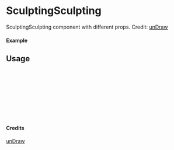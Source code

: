 
<Meta of={SculptingSculpting} title="unDraw/SculptingSculpting" />

# SculptingSculpting

SculptingSculpting component with different props.
Credit: [unDraw](https://undraw.co/illustrations)

#### Example

<Canvas of={SculptingSculpting.Primary} />

## Usage

```ts
import { SculptingSculpting } from "yadl-ui";

const Example = () => {
  return (
      <SculptingSculpting />
  );
};

export default Example;
```

#### Credits
[unDraw](https://undraw.co/illustrations)
